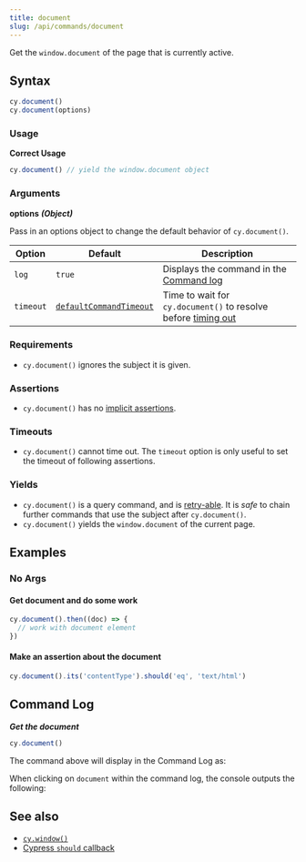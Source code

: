 ```yaml
---
title: document
slug: /api/commands/document
---
```


Get the `window.document` of the page that is currently active.

## Syntax

```javascript
cy.document()
cy.document(options)
```

### Usage

**<Icon name="check-circle" color="green" /> Correct Usage**

```javascript
cy.document() // yield the window.document object
```

### Arguments

**<Icon name="angle-right" /> options** **_(Object)_**

Pass in an options object to change the default behavior of `cy.document()`.

| Option    | Default                                                              | Description                                                                              |
| --------- | -------------------------------------------------------------------- | ---------------------------------------------------------------------------------------- |
| `log`     | `true`                                                               | Displays the command in the [Command log](/guides/core-concepts/cypress-app#Command-Log) |
| `timeout` | [`defaultCommandTimeout`](/guides/references/configuration#Timeouts) | Time to wait for `cy.document()` to resolve before [timing out](#Timeouts)               |

### Requirements [<Icon name="question-circle"/>](/guides/core-concepts/introduction-to-cypress#Chains-of-Commands)

- `cy.document()` ignores the subject it is given.

### Assertions [<Icon name="question-circle"/>](/guides/core-concepts/introduction-to-cypress#Assertions)

- `cy.document()` has no
  [implicit assertions](/guides/core-concepts/introduction-to-cypress#Implicit-Assertions).

### Timeouts [<Icon name="question-circle"/>](/guides/core-concepts/introduction-to-cypress#Timeouts)

- `cy.document()` cannot time out. The `timeout` option is only useful to set
  the timeout of following assertions.

### Yields [<Icon name="question-circle"/>](/guides/core-concepts/introduction-to-cypress#Subject-Management)

- `cy.document()` is a query command, and is
  [retry-able](/guides/core-concepts/retry-ability#Commands-Queries-and-Assertions).
  It is _safe_ to chain further commands that use the subject after
  `cy.document()`.
- `cy.document()` yields the `window.document` of the current page.

## Examples

### No Args

#### Get document and do some work

```javascript
cy.document().then((doc) => {
  // work with document element
})
```

#### Make an assertion about the document

```javascript
cy.document().its('contentType').should('eq', 'text/html')
```

## Command Log

**_Get the document_**

```javascript
cy.document()
```

The command above will display in the Command Log as:

<DocsImage
  src="/img/api/document/get-document-of-application-in-command-log.png"
  alt="Command log document"
/>

When clicking on `document` within the command log, the console outputs the
following:

<DocsImage
  src="/img/api/document/console-yields-the-document-of-aut.png"
  alt="console.log document"
/>

## See also

- [`cy.window()`](/api/commands/window)
- [Cypress `should` callback](https://glebbahmutov.com/blog/cypress-should-callback/)
